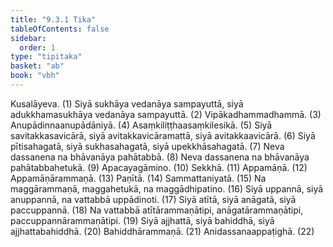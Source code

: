 ```yaml
---
title: "9.3.1 Tika"
tableOfContents: false
sidebar:
  order: 1
type: "tipitaka"
basket: "ab"
book: "vbh"
---
```



<DynamicBreadcrumb />

<Division number="464" book="vbh" bookNo="30" page="233">

<Paragraph number="1527" book="vbh">
Kusalāyeva. (1)
</Paragraph>

<Paragraph number="1528" book="vbh">
Siyā sukhāya vedanāya sampayuttā, siyā adukkhamasukhāya vedanāya sampayuttā. (2)
</Paragraph>

<Paragraph number="1529" book="vbh">
Vipākadhammadhammā. (3)
</Paragraph>

<Paragraph number="1530" book="vbh">
Anupādinnaanupādāniyā. (4)
</Paragraph>

<Paragraph number="1531" book="vbh">
Asaṃkiliṭṭhaasaṃkilesikā. (5)
</Paragraph>

<Paragraph number="1532" book="vbh">
Siyā savitakkasavicārā, siyā avitakkavicāramattā, siyā avitakkaavicārā. (6)
</Paragraph>

<Paragraph number="1533" book="vbh">
Siyā pītisahagatā, siyā sukhasahagatā, siyā upekkhāsahagatā. (7)
</Paragraph>

<Paragraph number="1534" book="vbh">
Neva dassanena na bhāvanāya pahātabbā. (8)
</Paragraph>

<Paragraph number="1535" book="vbh">
Neva dassanena na bhāvanāya pahātabbahetukā. (9)
</Paragraph>

<Paragraph number="1536" book="vbh">
Apacayagāmino. (10)
</Paragraph>

<Paragraph number="1537" book="vbh">
Sekkhā. (11)
</Paragraph>

<Paragraph number="1538" book="vbh">
Appamāṇā. (12)
</Paragraph>

<Paragraph number="1539" book="vbh">
Appamāṇārammaṇā. (13)
</Paragraph>

<Paragraph number="1540" book="vbh">
Paṇītā. (14)
</Paragraph>

<Paragraph number="1541" book="vbh">
Sammattaniyatā. (15)
</Paragraph>

<Paragraph number="1542" book="vbh">
Na maggārammaṇā, maggahetukā, na maggādhipatino. (16)
</Paragraph>

<Paragraph number="1543" book="vbh">
Siyā uppannā, siyā anuppannā, na vattabbā uppādinoti. (17)
</Paragraph>

<Paragraph number="1544" book="vbh">
Siyā atītā, siyā anāgatā, siyā paccuppannā. (18)
</Paragraph>

<Paragraph number="1545" book="vbh">
Na vattabbā atītārammaṇātipi, anāgatārammaṇātipi, paccuppannārammaṇātipi. (19)
</Paragraph>

<Paragraph number="1546" book="vbh">
Siyā ajjhattā, siyā bahiddhā, siyā ajjhattabahiddhā. (20)
</Paragraph>

<Paragraph number="1547" book="vbh">
Bahiddhārammaṇā. (21)
</Paragraph>

<Paragraph number="1548" book="vbh">
Anidassanaappaṭighā. (22)
</Paragraph>
</Division>